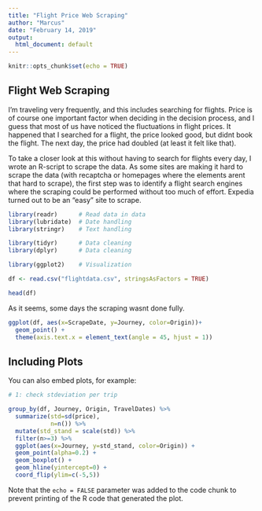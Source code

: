 ```yaml
---
title: "Flight Price Web Scraping"
author: "Marcus"
date: "February 14, 2019"
output:
  html_document: default
---
```


```r
knitr::opts_chunk$set(echo = TRUE)
```

## Flight Web Scraping

I'm traveling very frequently, and this includes searching for flights. Price is of course one important factor when deciding in the decision process, and I guess that most of us have noticed the fluctuations in flight prices. It happened that I searched for a flight, the price looked good, but didnt book the flight. The next day, the price had doubled (at least it felt like that). 

To take a closer look at this without having to search for flights every day, I wrote an R-script to scrape the data. As some sites are making it hard to scrape the data (with recaptcha or homepages where the elements arent that hard to scrape), the first step was to identify a flight search engines where the scraping could be performed without too much of effort. Expedia turned out to be an "easy" site to scrape. 


```r
library(readr)      # Read data in data 
library(lubridate)  # Date handling
library(stringr)    # Text handling

library(tidyr)      # Data cleaning
library(dplyr)      # Data cleaning

library(ggplot2)    # Visualization

df <- read.csv("flightdata.csv", stringsAsFactors = TRUE)

head(df)
```

As it seems, some days the scraping wasnt done fully. 

```r
ggplot(df, aes(x=ScrapeDate, y=Journey, color=Origin))+
  geom_point() + 
  theme(axis.text.x = element_text(angle = 45, hjust = 1))

```

## Including Plots

You can also embed plots, for example:

```r
# 1: check stdeviation per trip

group_by(df, Journey, Origin, TravelDates) %>%
  summarize(std=sd(price),
            n=n()) %>%
  mutate(std_stand = scale(std)) %>%
  filter(n>=3) %>%
  ggplot(aes(x=Journey, y=std_stand, color=Origin)) +
  geom_point(alpha=0.2) +
  geom_boxplot() +
  geom_hline(yintercept=0) + 
  coord_flip(ylim=c(-5,5)) 

```

Note that the `echo = FALSE` parameter was added to the code chunk to prevent printing of the R code that generated the plot.
